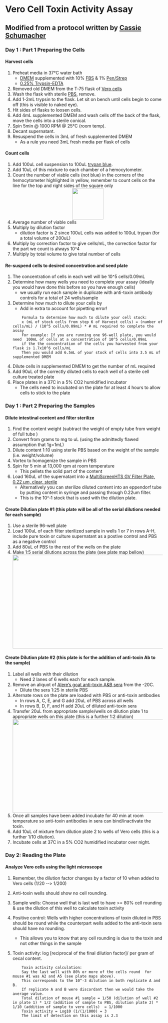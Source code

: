 # Vero Cell Toxin Activity Assay 
## Modified from a protocol written by [Cassie Schumacher](https://www.linkedin.com/in/cassie-schumacher-2542595)

### Day 1 : Part 1 Preparing the Cells

#### Harvest cells
1. Preheat media in 37°C water bath
	* [DMEM](https://www.thermofisher.com/order/catalog/product/11965092) supplemented with 10% [FBS](https://www.thermofisher.com/order/catalog/product/16140071) & 1% [Pen/Strep](https://www.thermofisher.com/order/catalog/product/15140122)
	* [0.25% Trypsin-EDTA](https://www.thermofisher.com/order/catalog/product/25200056)
2. Removed old DMEM from  the T‐75 flask  of [Vero cells](https://www.google.com/search?q=atcc+vero+cells&oq=ATCC+Vero+cells&aqs=chrome.0.0l5.4030j0j4&sourceid=chrome&ie=UTF-8#q=atcc+ccl-81)
3. Wash the flask with sterile [PBS](https://www.thermofisher.com/order/catalog/product/10010023), remove.
3. Add 1-2mL trypsin to the flask. Let sit on bench until cells begin to come off (this is visible to naked eye).
4. Hit sides of flasks to loosen cells. 
5. Add 4mL supplemented DMEM and wash cells off the back of the flask, move the cells into a sterile conical.
5. Spin 5min @ 1000 RPM @ 25°C (room temp).
5. Decant supernatant.
6. Resuspend the cells in 3mL of fresh supplemented DMEM
	+ As a rule you need 3mL fresh media per flask of cells 

#### Count cells
1. Add 100uL cell suspension to 100uL [trypan blue](https://www.thermofisher.com/order/catalog/product/15250061).
2. Add 10uL of this mixture to each chamber of a hemocytometer.
3. Count the number of viable cells (not blue) in the corners of the hemocytometer highlighted in yellow, remember to count cells on the line for the top and right sides of the square only 
<div style="text-align:center"><img src ="hthttps://cloud.githubusercontent.com/assets/10421686/17569669/4b216796-5f17-11e6-8a21-c3bcc9eec3e8.jpg" width="100" height="100" /></div> 
4.	Average number of viable cells
5.	Multiply by dilution factor 
	+ dilution factor is 2 since 100uL cells was added to 100uL trypan (for a total volume of 200uL)
6.	Multiply by correction factor to give cells/mL, the correction factor for the part we count is always 10^4
7.	Multiply by total volume to give total number of cells

#### Re-suspend cells to desired concentration and seed plate 
1. The concentration of cells in each well will be 10^5 cells/0.09mL 
2. Determine how many wells you need  to complete your assay (ideally you would have done this before so you have enough cells)
	+ we usually run each sample in duplicate with anti-toxin antibody controls for a total of 24 wells/sample
3. Determine how much to dilute your cells by 
 	+ Add in extra to account for pipetting error! 
 
	```
		Formula to determine how much to dilute your cell stock:     
		x (mL of stock cells from step 6 of Harvest cells) = (number of cells/mL) / (10^5 cells/0.09mL) * # mL required to complete the assay 
		For example: If you are running one 96-well plate, you would need  100mL of cells at a concentration of 10^5 cells/0.09mL 
		if the the concentration of the cells you harvested from your flask is 1.7x10^6 cells/mL 
		Then you would add 6.5mL of your stock of cells into 3.5 mL of supplemented DMEM 
 	```
4. Dilute cells in supplemented DMEM to get the number of mL required 
5. Add 90uL of the correctly diluted cells to each well of a sterile cell culture treated plate
6.  Place plates in a 37C in a 5% CO2 humidified incubator
	+ The cells need to incubated on the plate for at least 4 hours to allow cells to stick to the plate  

### Day 1 : Part 2 Preparing the Samples  

#### Dilute intestinal content and filter sterilize  
1. Find the content weight (subtract the weight of empty tube from weight of full tube ) 
2. Convert from grams to mg to uL (using the admittedly flawed assumption that 1g=1mL)
3. Dilute content 1:10 using sterile PBS based on the weight of the sample (i.e. weight/volume)
4. Vortex to homogenize the sample in PBS
5. Spin for 5 min at 13,000 rpm at room temperature
	+ This pellets the solid part of the content 
6. Load 160uL of the supernatant into a [MultiScreenHTS GV Filter Plate, 0.22 µm, clear, sterile](https://www.emdmillipore.com/US/en/product/MultiScreenHTS-GV-Filter-Plate,-0.22%C2%A0%C2%B5m,-clear,-sterile,MM_NF-MSGVS2210)
	+ Alternatively you can sterilize diluted content into an eppendorf tube by putting content in syringe and passing through 0.22um filter. 
	+ This is the 10^‐1 stock that is used with the dilution plate.

#### Create Dilution plate #1 (this plate will be all of the serial dilutions needed for each sample) 
1. Use a sterile 96-well plate
2. Load 100uL of each filter sterilized sample in wells 1 or 7 in rows A-H, include pure toxin or culture supernatant as a postive control and PBS as a negative control 
3. Add 80uL of PBS to the rest of the wells on the plate
4. Make 1:5 serial dilutions across the plate (see plate map bellow) 
<div style="text-align:center"><img src ="https://cloud.githubusercontent.com/assets/10421686/17569675/523a1b04-5f17-11e6-926b-e5253f54a7ac.jpg" width="500" height="300" /></div> 


#### Create Dilution plate #2 (this plate is for the addition of  anti-toxin Ab to the sample)
1. Label all wells with their dilution 
  	+  Need 2 lanes of 6 wells each for each sample.
2. Remove an aliquot of [Alere's goat anti-toxin A&B sera](https://www.fishersci.com/shop/products/alere-c-difficile-toxin-antitoxin-kit-c-difficile-toxin-antitoxin-kit/23046761) from the -20C.
	+  Dilute the sera 1:25 in sterile PBS 
3. Alternate rows on the plate are  loaded with PBS or anti-toxin antibodies 
	+ In rows A, C, E, and G add 20uL of PBS  across all wells
	+ In rows B, D, F, and H add 20uL of diluted anti-toxin sera 
4. Transfer 20uL from appropriate sample/wells on dilution plate 1 to appropriate wells on this plate  (this is a further 1:2 dilution)
<div style="text-align:center"><img src ="https://cloud.githubusercontent.com/assets/10421686/17569686/5c28996a-5f17-11e6-9b92-11ff5c4e28ae.jpg" width="500" height="300" /></div> 

5. Once all samples have been added incubate for 40 min  at room temperature so anti-toxin antibodies in sera can bind/inactivate the toxin. 
6. Add 10uL of mixture from  dilution plate 2 to wells of Vero cells (this is a further 1/10 dilution).
7. Incubate cells at 37C in a 5% CO2 humidified incubator over night.

### Day 2:  Reading the Plate 

#### Analyze Vero cells using the light microscope
1. Remember, the dilution factor changes by a factor of 10 when added to Vero cells (1/20 -‐> 1/200)
2. Anti-toxin wells should show no cell rounding.
3. Sample wells: Choose well that is last well to have >= 80% cell rounding & use the dilution of this well to calculate  toxin activity 
4. Positive control: Wells with higher concentrations of toxin  diluted in PBS should be round while the counterpart wells added to the anti-toxin sera should have no rounding. 
	+ This allows you to know that any cell rounding is due to the toxin and not other things in the sample 
5. Toxin activity:  log [reciprocal of the final dilution factor]/ per gram of cecal content.

	```
		Toxin activity calculation: 
		Say the last well with 80% or more of the cells round  for mouse #1 was A2 and A5 (see plate maps above).
		This corresponds to the 10^-3 dilution in both replicate A and B. 
		If replicate A and B were discordant then we would take the average value. 
		Total dilution of mouse #1 sample = 1/50 (dilution of well #2 in plate 1) * 1/2 (addition of sample to PBS, dilution plate 2) * 1/10 (addition of sample to vero cells)  = 1/1000 
		Toxin activity = Log10 (1/(1/1000) = 3 
		The limit of detection on this assay is 2.3 
 	```
